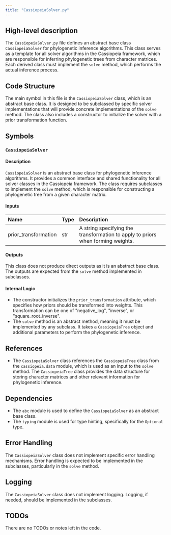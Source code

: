 ```yaml
---
title: "CassiopeiaSolver.py"
---
```


## High-level description

The `CassiopeiaSolver.py` file defines an abstract base class `CassiopeiaSolver` for phylogenetic inference algorithms. This class serves as a template for all solver algorithms in the Cassiopeia framework, which are responsible for inferring phylogenetic trees from character matrices. Each derived class must implement the `solve` method, which performs the actual inference process.

## Code Structure

The main symbol in this file is the `CassiopeiaSolver` class, which is an abstract base class. It is designed to be subclassed by specific solver implementations that will provide concrete implementations of the `solve` method. The class also includes a constructor to initialize the solver with a prior transformation function.

## Symbols

### `CassiopeiaSolver`
#### Description
`CassiopeiaSolver` is an abstract base class for phylogenetic inference algorithms. It provides a common interface and shared functionality for all solver classes in the Cassiopeia framework. The class requires subclasses to implement the `solve` method, which is responsible for constructing a phylogenetic tree from a given character matrix.

#### Inputs
| Name                 | Type   | Description                                                                 |
|:---------------------|:-------|:----------------------------------------------------------------------------|
| prior_transformation | str    | A string specifying the transformation to apply to priors when forming weights. |

#### Outputs
This class does not produce direct outputs as it is an abstract base class. The outputs are expected from the `solve` method implemented in subclasses.

#### Internal Logic
- The constructor initializes the `prior_transformation` attribute, which specifies how priors should be transformed into weights. This transformation can be one of "negative_log", "inverse", or "square_root_inverse".
- The `solve` method is an abstract method, meaning it must be implemented by any subclass. It takes a `CassiopeiaTree` object and additional parameters to perform the phylogenetic inference.

## References

- The `CassiopeiaSolver` class references the `CassiopeiaTree` class from the `cassiopeia.data` module, which is used as an input to the `solve` method. The `CassiopeiaTree` class provides the data structure for storing character matrices and other relevant information for phylogenetic inference.

## Dependencies

- The `abc` module is used to define the `CassiopeiaSolver` as an abstract base class.
- The `typing` module is used for type hinting, specifically for the `Optional` type.

## Error Handling

The `CassiopeiaSolver` class does not implement specific error handling mechanisms. Error handling is expected to be implemented in the subclasses, particularly in the `solve` method.

## Logging

The `CassiopeiaSolver` class does not implement logging. Logging, if needed, should be implemented in the subclasses.

## TODOs

There are no TODOs or notes left in the code.